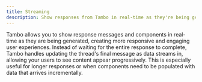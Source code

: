 ```yaml
---
title: Streaming
description: Show responses from Tambo in real-time as they're being generated.
---
```


Tambo allows you to show response messages and components in real-time as they are being generated, creating more responsive and engaging user experiences. Instead of waiting for the entire response to complete, Tambo handles updating the thread's final message as data streams in, allowing your users to see content appear progressively. This is especially useful for longer responses or when components need to be populated with data that arrives incrementally.
